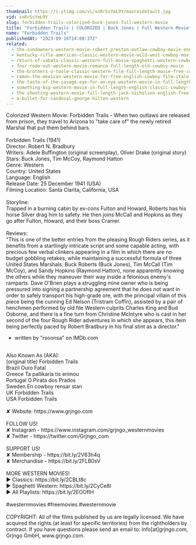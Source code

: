```yaml
---
thumbnail: https://i.ytimg.com/vi/snRrSsYmL9Y/maxresdefault.jpg
vid: snRrSsYmL9Y
slug: forbidden-trails-colorized-buck-jones-full-western-movie
title: "Forbidden Trails | COLORIZED | Buck Jones | Full Western Movie"
name: "Forbidden Trails"
publishedAt: "2023-09-16T14:00:37Z"
related:
  - the-sundowners-western-movie-robert-preston-outlaw-cowboy-movie-english
  - kentucky-rifle-american-classic-western-movie-wild-west-cowboy-movies-full-length-english
  - return-of-sabata-classic-western-full-movie-spaghetti-western-cowboys-english
  - four-rode-out-western-movie-romance-full-length-old-cowboy-movie
  - the-brothers-o-toole-classic-western-film-full-length-movie-free-cowboy-movie-wild-west
  - ramon-the-mexican-western-movie-for-free-english-cowboy-film-italo-western
  - the-taste-of-the-savage-eye-for-an-eye-western-movie-in-full-length-english-free-feature-film
  - something-big-western-movie-in-full-length-english-classic-cowboy-film-free-full-westerns
  - the-shooting-western-movie-full-length-jack-nicholson-english-free-full-westerns
  - a-bullet-for-sandoval-george-hilton-western
---
```


Colorized Western Movie: Forbidden Trails - When two outlaws are released from prison, they travel to Arizona to "take care of" the newly retired Marshal that put them behind bars.<br />
<br />
Forbidden Trails (1941)<br />
Director: Robert N. Bradbury<br />
Writers: Adele Buffington (original screenplay), Oliver Drake (original story)<br />
Stars: Buck Jones, Tim McCoy, Raymond Hatton<br />
Genre: Western<br />
Country: United States<br />
Language: English<br />
Release Date: 25 December 1941 (USA)<br />
Filming Location: Santa Clarita, California, USA<br />
<br />
Storyline:<br />
Trapped in a burning cabin by ex-cons Fulton and Howard, Roberts has his horse Silver drag him to safety. He then joins McCall and Hopkins as they go after Fulton, Howard, and their boss Cramer.<br />
<br />
Reviews:<br />
"This is one of the better entries from the pleasing Rough Riders series, as it benefits from a startlingly intricate script and some capable acting, with precious few verbal clinkers appearing in a film in which there are no budget gobbling retakes, while maintaining a successful formula of three United States Marshals: Buck Roberts (Buck Jones), Tim McCall (Tim McCoy), and Sandy Hopkins (Raymond Hatton), none apparently knowing the others while they maneuver their way inside a felonious enemy's ramparts. Dave O'Brien plays a struggling mine owner who is being pressured into signing a partnership agreement that he does not want in order to safely transport his high-grade ore, with the principal villain of this piece being the cunning Ed Nelson (Tristram Coffin), assisted by a pair of henchmen performed by old file Western culprits Charles King and Bud Osborne, and there is a fine turn from Christine McIntyre who is cast in her second of the four Rough Rider adventures in which she appears, this item being perfectly paced by Robert Bradbury in his final stint as a director."<br />
- written by "rsoonsa" on IMDb.com<br />
<br />
Also Known As (AKA):<br />
(original title) Forbidden Trails<br />
Brazil Ouro Fatal<br />
Greece Ta pallikaria tis erimou<br />
Portugal O Pirata dos Prados<br />
Sweden En cowboy rensar stan<br />
UK Forbidden Trails<br />
USA Forbidden Trails<br />
<br />
✘ Website: https://www.grjngo.com<br />
<br />
FOLLOW US!<br />
✘ Instagram - https://www.instagram.com/grjngo_westernmovies<br />
✘ Twitter - https://twitter.com/Grjngo_com<br />
<br />
SUPPORT US!<br />
✘ Membership - https://bit.ly/2V63h4q<br />
✘ Merchandise - https://bit.ly/2FLB0sV<br />
<br />
MORE WESTERN MOVIES! <br />
► Classics: https://bit.ly/2CBLt8c <br />
► Spaghetti Western: https://bit.ly/2CyCe8I <br />
► All Playlists: https://bit.ly/2EOOfIH <br />
<br />
#westernmovies #freemovies #westernmovie<br />
<br />
COPYRIGHT: All of the films published by us are legally licensed. We have acquired the rights (at least for specific territories) from the rightholders by contract. If you have questions please send an email to: info[at]grjngo.com, Grjngo GmbH, www.grjngo.com.